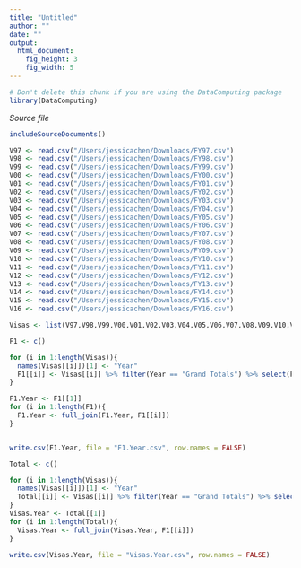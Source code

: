 ```yaml
---
title: "Untitled"
author: ""
date: ""
output: 
  html_document:
    fig_height: 3
    fig_width: 5
---
```

<!-- Don't edit in between this line and the one below -->
```r
# Don't delete this chunk if you are using the DataComputing package
library(DataComputing)
```
*Source file* 
```r
includeSourceDocuments()
```
<!-- Don't edit the material above this line -->

```r
V97 <- read.csv("/Users/jessicachen/Downloads/FY97.csv")
V98 <- read.csv("/Users/jessicachen/Downloads/FY98.csv")
V99 <- read.csv("/Users/jessicachen/Downloads/FY99.csv")
V00 <- read.csv("/Users/jessicachen/Downloads/FY00.csv")
V01 <- read.csv("/Users/jessicachen/Downloads/FY01.csv")
V02 <- read.csv("/Users/jessicachen/Downloads/FY02.csv")
V03 <- read.csv("/Users/jessicachen/Downloads/FY03.csv")
V04 <- read.csv("/Users/jessicachen/Downloads/FY04.csv")
V05 <- read.csv("/Users/jessicachen/Downloads/FY05.csv")
V06 <- read.csv("/Users/jessicachen/Downloads/FY06.csv")
V07 <- read.csv("/Users/jessicachen/Downloads/FY07.csv")
V08 <- read.csv("/Users/jessicachen/Downloads/FY08.csv")
V09 <- read.csv("/Users/jessicachen/Downloads/FY09.csv")
V10 <- read.csv("/Users/jessicachen/Downloads/FY10.csv")
V11 <- read.csv("/Users/jessicachen/Downloads/FY11.csv")
V12 <- read.csv("/Users/jessicachen/Downloads/FY12.csv")
V13 <- read.csv("/Users/jessicachen/Downloads/FY13.csv")
V14 <- read.csv("/Users/jessicachen/Downloads/FY14.csv")
V15 <- read.csv("/Users/jessicachen/Downloads/FY15.csv")
V16 <- read.csv("/Users/jessicachen/Downloads/FY16.csv")

```
```r
Visas <- list(V97,V98,V99,V00,V01,V02,V03,V04,V05,V06,V07,V08,V09,V10,V11,V12,V13,V14,V15,V16)

F1 <- c()

for (i in 1:length(Visas)){
  names(Visas[[i]])[1] <- "Year"
  F1[[i]] <- Visas[[i]] %>% filter(Year == "Grand Totals") %>% select(F.1) %>% mutate(Year = 1996 + i) 
}

F1.Year <- F1[[1]]
for (i in 1:length(F1)){
  F1.Year <- full_join(F1.Year, F1[[i]])
}


write.csv(F1.Year, file = "F1.Year.csv", row.names = FALSE)
```

```r
Total <- c()

for (i in 1:length(Visas)){
  names(Visas[[i]])[1] <- "Year"
  Total[[i]] <- Visas[[i]] %>% filter(Year == "Grand Totals") %>% select(Grand.Total) %>% mutate(Year = 1996 + i) 
}
Visas.Year <- Total[[1]]
for (i in 1:length(Total)){
  Visas.Year <- full_join(Visas.Year, F1[[i]])
}

write.csv(Visas.Year, file = "Visas.Year.csv", row.names = FALSE)



```

